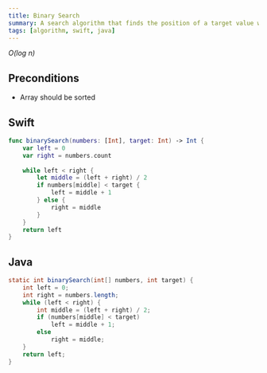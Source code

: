 ```yaml
---
title: Binary Search
summary: A search algorithm that finds the position of a target value within a sorted array.
tags: [algorithm, swift, java]
---
```


_O(log n)_

## Preconditions

- Array should be sorted

## Swift

```swift
func binarySearch(numbers: [Int], target: Int) -> Int {
    var left = 0
    var right = numbers.count
    
    while left < right {
        let middle = (left + right) / 2
        if numbers[middle] < target {
            left = middle + 1
        } else {
            right = middle
        }
    }
    return left
}
```

## Java

```java
static int binarySearch(int[] numbers, int target) {
    int left = 0;
    int right = numbers.length;
    while (left < right) {
        int middle = (left + right) / 2;
        if (numbers[middle] < target)
            left = middle + 1;
        else
            right = middle;
    }
    return left;
}
```
